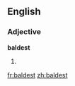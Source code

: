 ==English==

===Adjective===
'''baldest'''

#{{superlative of|[[bald]]}}

[[fr:baldest]]
[[zh:baldest]]